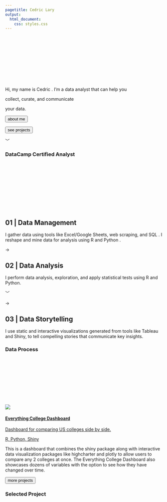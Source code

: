```yaml
---
pagetitle: Cedric Lary
output:
  html_document:
    css: styles.css
---
```

<link id="theme-style" rel= "stylesheet" href="light.css">

<div class = "overall-container c-hero">

<section class= "container index hero-section">


<div class="bar-animation-container">
<svg class="svg">
<rect class = "one"></rect>
<rect class = "two"></rect>
<rect class = "three"></rect>
</svg>
</div>

<div class= "message-container">
<p class= "para1">
<span class= "normal-text">Hi, my name is </span>
<span class= "bolded-text">Cedric</span>
<span class= "normal-text">. I’m a </span>
<span class= "bolded-text">data analyst </span>
<span class= "normal-text">that can help you <br></span>
</p>

<p class= "para2">
<span class= "giant-text">collect, </span>
<span class= "giant-text">curate,  </span>
<span class= "normal-text">and </span>
<span class= "giant-text">communicate </span>
</p>

<p class= "para3">
<span class= "normal-text">your </span>
<span class= "bolded-text">data.</span>
</p>
<div class= "button-container">
<form action="about.html">
  <button class= "learn-button">about me</button>
</form>
<form action="projects.html">
  <button class= "see-projects-button">see projects</button>
</form>
</div>
<p class ="arrow arrow1">﹀</p>
</div>

<div class= "page-design-container">
<div class = "page-design-holder">
<div class= "page-design-line"></div>
<h3 class= "page-design-info datacamp-info">DataCamp Certified Analyst</h3>
</div>
</div>

</section>
</div>

<div class = "overall-container c-services">
<section class= "container index services-section">
<div class="bar-animation-container">
<svg class="svg2">
<rect class = "one" ></rect>
<rect class = "two"></rect>
<rect class = "three"></rect>
</svg>
</div>

<div class= "service-container">

<div class= "service-col1">
<h2 class= "service-header">
<span class= "service-num">01</span>
<span class="service-rest">| Data Management</span>
</h2>
<p class= "service-paragraph">
I gather data using tools like <span class= "bolded-text">Excel/Google Sheets</span>, web scraping, and <span class= "bolded-text">SQL</span> . I reshape and mine data for analysis using <span class= "bolded-text">R</span>  and <span class= "bolded-text">Python</span> . 
<p>

</div>

<div class= "service-col2">
<p class= "arrow service-arrow">→</p>
</div>

<div class= "service-col1">
<h2 class= "service-header">
<span class ="service-num">02</span>
<span class="service-rest">| Data Analysis</span>
</h2>
<p class= "service-paragraph">
I perform data analysis, exploration, and apply statistical tests using <span class= "bolded-text">R</span> and <span class= "bolded-text">Python</span>.
<p>
<p class ="arrow arrow1">﹀</p>
</div>

<div class= "service-col2">
<p class= "arrow service-arrow">→</p>
</div>

<div class="service-col1">
<h2 class= "service-header">
<span class ="service-num">03</span>
<span class="service-rest">| Data Storytelling</span>
</h2>
<p class= "service-paragraph">
I use static and interactive visualizations generated from tools like <span class= "bolded-text">Tableau</span> and <span class= "bolded-text">Shiny</span>, to tell compelling stories that communicate key insights.
<p>
</div>




</div>


<div class= "page-design-container">
<div class = "page-design-holder">
<div class= "page-design-line"></div>
<h3 class= "page-design-info process-info">Data Process</h3>
</div>
</div>


</section>
</div>


<div class = "overall-container c-selected">
<section class= "container index selected-section">
<div class="bar-animation-container">
<svg class="svg3">
<rect class = "one" ></rect>
<rect class = "two"></rect>
<rect class = "three"></rect>
</svg>
</div>
  
<div class="selected-container">

<div class = "selected-holder1">

<a class= "card-link" href="https://loganlary.shinyapps.io/shiny_college_app/">
<div class= "project-card">
<picture><img  class= "pic select-pic" src="imgs/college_dash.png"></picture>
<div class="card-description">
  <h4 class= "card-heading">Everything College Dashboard</h4>
  <p class= "card-info">Dashboard for comparing US colleges side by side.</p>
  <p class= "card-tags">R, Python, Shiny</p>
</div>
</div>
</a>


<p class="selected-paragraph">This is a dashboard that combines the shiny package along with interactive data visualization packages like <span class= "bolded-text">highcharter</span> and <span class= "bolded-text">plotly</span> to allow users to compare any 2 colleges at once. The Everything College Dashboard also showcases <span class= "bolded-text">dozens of variables</span> with the option to see how they have changed over <span class= "bolded-text">time</span>. </p>
</div>

<div class= "selected-holder2"><form action="projects.html"><button class= "project-button">more projects</button></form></div>

</div>



<div class= "page-design-container">
<div class = "page-design-holder">
<div class= "page-design-line"></div>
<h3 class= "page-design-info selected-info">Selected Project</h3>
</div>
</div>

</section>
</div>

<script src="https://d3js.org/d3.v6.min.js"></script>
<script src="./script.js" defer></script>



